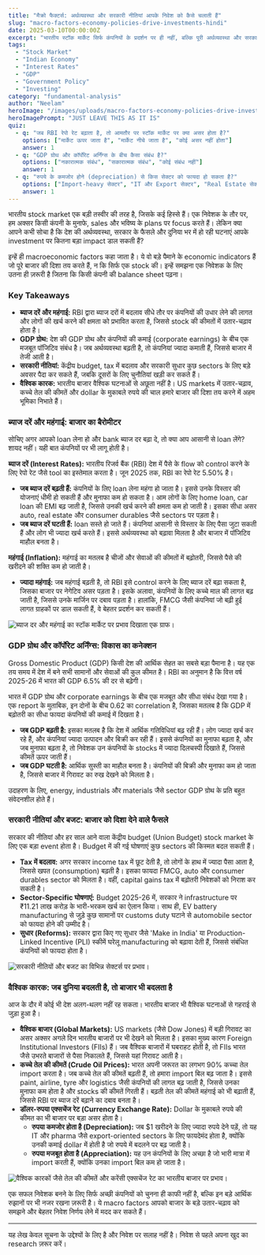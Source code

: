 ```yaml
---
title: "मैक्रो फैक्टर्स: अर्थव्यवस्था और सरकारी नीतियां आपके निवेश को कैसे चलाती हैं"
slug: "macro-factors-economy-policies-drive-investments-hindi"
date: 2025-03-10T00:00:00Z
excerpt: "भारतीय स्टॉक मार्केट सिर्फ कंपनियों के प्रदर्शन पर ही नहीं, बल्कि पूरी अर्थव्यवस्था और सरकारी नीतियों पर भी निर्भर करता है। यह गाइड आपको बताएगी कि ब्याज दरें, GDP, और वैश्विक घटनाएं आपके निवेश को कैसे प्रभावित करती हैं।"
tags:
  - "Stock Market"
  - "Indian Economy"
  - "Interest Rates"
  - "GDP"
  - "Government Policy"
  - "Investing"
category: "fundamental-analysis"
author: "Neelam"
heroImage: "/images/uploads/macro-factors-economy-policies-drive-investments-hindi/hero-image.jpg"
heroImagePrompt: "JUST LEAVE THIS AS IT IS"
quiz:
  - q: "जब RBI रेपो रेट बढ़ाता है, तो आमतौर पर स्टॉक मार्केट पर क्या असर होता है?"
    options: ["मार्केट ऊपर जाता है", "मार्केट नीचे जाता है", "कोई असर नहीं होता"]
    answer: 1
  - q: "GDP ग्रोथ और कॉर्पोरेट अर्निंग्स के बीच कैसा संबंध है?"
    options: ["नकारात्मक संबंध", "सकारात्मक संबंध", "कोई संबंध नहीं"]
    answer: 1
  - q: "रुपये के कमजोर होने (depreciation) से किस सेक्टर को फायदा हो सकता है?"
    options: ["Import-heavy सेक्टर", "IT और Export सेक्टर", "Real Estate सेक्टर"]
    answer: 1
---
```


भारतीय stock market एक बड़ी तस्वीर की तरह है, जिसके कई हिस्से हैं। एक निवेशक के तौर पर, हम अक्सर किसी कंपनी के मुनाफे, sales और भविष्य के plans पर focus करते हैं। लेकिन क्या आपने कभी सोचा है कि देश की अर्थव्यवस्था, सरकार के फैसले और दुनिया भर में हो रही घटनाएं आपके investment पर कितना बड़ा impact डाल सकती हैं?

इन्हें ही macroeconomic factors कहा जाता है। ये वो बड़े पैमाने के economic indicators हैं जो पूरे बाजार की दिशा तय करते हैं, न कि सिर्फ एक stock की। इन्हें समझना एक निवेशक के लिए उतना ही ज़रूरी है जितना कि किसी कंपनी की balance sheet पढ़ना।

### Key Takeaways

*   **ब्याज दरें और महंगाई:** RBI द्वारा ब्याज दरों में बदलाव सीधे तौर पर कंपनियों की उधार लेने की लागत और लोगों की खर्च करने की क्षमता को प्रभावित करता है, जिससे stock की कीमतों में उतार-चढ़ाव होता है।
*   **GDP ग्रोथ:** देश की GDP ग्रोथ और कंपनियों की कमाई (corporate earnings) के बीच एक मजबूत पॉजिटिव संबंध है। जब अर्थव्यवस्था बढ़ती है, तो कंपनियां ज्यादा कमाती हैं, जिससे बाजार में तेजी आती है।
*   **सरकारी नीतियां:** केंद्रीय budget, tax में बदलाव और सरकारी सुधार कुछ sectors के लिए बड़े अवसर पैदा कर सकते हैं, जबकि दूसरों के लिए चुनौतियां खड़ी कर सकते हैं।
*   **वैश्विक कारक:** भारतीय बाजार वैश्विक घटनाओं से अछूता नहीं है। US markets में उतार-चढ़ाव, कच्चे तेल की कीमतें और dollar के मुकाबले रुपये की चाल हमारे बाजार की दिशा तय करने में अहम भूमिका निभाते हैं।

### ब्याज दरें और महंगाई: बाजार का बैरोमीटर

सोचिए अगर आपको loan लेना हो और bank ब्याज दर बढ़ा दे, तो क्या आप आसानी से loan लेंगे? शायद नहीं। यही बात कंपनियों पर भी लागू होती है।

**ब्याज दरें (Interest Rates):** भारतीय रिजर्व बैंक (RBI) देश में पैसे के flow को control करने के लिए रेपो रेट जैसे tool का इस्तेमाल करता है। जून 2025 तक, RBI का रेपो रेट 5.50% है।

*   **जब ब्याज दरें बढ़ती हैं:** कंपनियों के लिए loan लेना महंगा हो जाता है। इससे उनके विस्तार की योजनाएं धीमी हो सकती हैं और मुनाफा कम हो सकता है। आम लोगों के लिए home loan, car loan की EMI बढ़ जाती है, जिससे उनकी खर्च करने की क्षमता कम हो जाती है। इसका सीधा असर auto, real estate और consumer durables जैसे sectors पर पड़ता है।
*   **जब ब्याज दरें घटती हैं:** loan सस्ते हो जाते हैं। कंपनियां आसानी से विस्तार के लिए पैसा जुटा सकती हैं और लोग भी ज्यादा खर्च करते हैं। इससे अर्थव्यवस्था को बढ़ावा मिलता है और बाजार में पॉजिटिव माहौल बनता है।

**महंगाई (Inflation):** महंगाई का मतलब है चीजों और सेवाओं की कीमतों में बढ़ोतरी, जिससे पैसे की खरीदने की शक्ति कम हो जाती है।

*   **ज्यादा महंगाई:** जब महंगाई बढ़ती है, तो RBI इसे control करने के लिए ब्याज दरें बढ़ा सकता है, जिसका बाजार पर नेगेटिव असर पड़ता है। इसके अलावा, कंपनियों के लिए कच्चे माल की लागत बढ़ जाती है, जिससे उनके मार्जिन पर दबाव पड़ता है। हालांकि, FMCG जैसी कंपनियां जो बढ़ी हुई लागत ग्राहकों पर डाल सकती हैं, वे बेहतर प्रदर्शन कर सकती हैं।

![ब्याज दर और महंगाई का स्टॉक मार्केट पर प्रभाव दिखाता एक ग्राफ।](/images/uploads/macro-factors-economy-policies-drive-investments-hindi/interest-inflation-impact.png)

### GDP ग्रोथ और कॉर्पोरेट अर्निंग्स: विकास का कनेक्शन

Gross Domestic Product (GDP) किसी देश की आर्थिक सेहत का सबसे बड़ा पैमाना है। यह एक तय समय में देश में बने सभी सामानों और सेवाओं की कुल कीमत है। RBI का अनुमान है कि वित्त वर्ष 2025-26 में भारत की GDP 6.5% की दर से बढ़ेगी।

भारत में GDP ग्रोथ और corporate earnings के बीच एक मजबूत और सीधा संबंध देखा गया है। एक report के मुताबिक, इन दोनों के बीच 0.62 का correlation है, जिसका मतलब है कि GDP में बढ़ोतरी का सीधा फायदा कंपनियों की कमाई में दिखता है।

*   **जब GDP बढ़ती है:** इसका मतलब है कि देश में आर्थिक गतिविधियां बढ़ रही हैं। लोग ज्यादा खर्च कर रहे हैं, और कंपनियां ज्यादा उत्पादन और बिक्री कर रही हैं। इससे कंपनियों का मुनाफा बढ़ता है, और जब मुनाफा बढ़ता है, तो निवेशक उन कंपनियों के stocks में ज्यादा दिलचस्पी दिखाते हैं, जिससे कीमतें ऊपर जाती हैं।
*   **जब GDP घटती है:** आर्थिक सुस्ती का माहौल बनता है। कंपनियों की बिक्री और मुनाफा कम हो जाता है, जिससे बाजार में गिरावट का रुख देखने को मिलता है।

उदाहरण के लिए, energy, industrials और materials जैसे sector GDP ग्रोथ के प्रति बहुत संवेदनशील होते हैं।

### सरकारी नीतियां और बजट: बाजार को दिशा देने वाले फैसले

सरकार की नीतियां और हर साल आने वाला केंद्रीय budget (Union Budget) stock market के लिए एक बड़ा event होता है। Budget में की गई घोषणाएं कुछ sectors की किस्मत बदल सकती हैं।

*   **Tax में बदलाव:** अगर सरकार income tax में छूट देती है, तो लोगों के हाथ में ज्यादा पैसा आता है, जिससे खपत (consumption) बढ़ती है। इसका फायदा FMCG, auto और consumer durables sector को मिलता है। वहीं, capital gains tax में बढ़ोतरी निवेशकों को निराश कर सकती है।
*   **Sector-Specific घोषणाएं:** Budget 2025-26 में, सरकार ने infrastructure पर ₹11.21 लाख करोड़ के भारी-भरकम खर्च का ऐलान किया। साथ ही, EV battery manufacturing से जुड़े कुछ सामानों पर customs duty घटाने से automobile sector को फायदा होने की उम्मीद है।
*   **सुधार (Reforms):** सरकार द्वारा किए गए सुधार जैसे 'Make in India' या Production-Linked Incentive (PLI) स्कीमें घरेलू manufacturing को बढ़ावा देती हैं, जिससे संबंधित कंपनियों को फायदा होता है।

![सरकारी नीतियों और बजट का विभिन्न सेक्टर्स पर प्रभाव।](/images/uploads/macro-factors-economy-policies-drive-investments-hindi/government-policy-impact.png)

### वैश्विक कारक: जब दुनिया बदलती है, तो बाजार भी बदलता है

आज के दौर में कोई भी देश अलग-थलग नहीं रह सकता। भारतीय बाजार भी वैश्विक घटनाओं से गहराई से जुड़ा हुआ है।

*   **वैश्विक बाजार (Global Markets):** US markets (जैसे Dow Jones) में बड़ी गिरावट का असर अक्सर अगले दिन भारतीय बाजारों पर भी देखने को मिलता है। इसका मुख्य कारण Foreign Institutional Investors (FIIs) हैं। जब वैश्विक बाजारों में घबराहट होती है, तो FIIs भारत जैसे उभरते बाजारों से पैसा निकालते हैं, जिससे यहां गिरावट आती है।
*   **कच्चे तेल की कीमतें (Crude Oil Prices):** भारत अपनी जरूरत का लगभग 90% कच्चा तेल import करता है। जब कच्चे तेल की कीमतें बढ़ती हैं, तो हमारा import बिल बढ़ जाता है। इससे paint, airline, tyre और logistics जैसी कंपनियों की लागत बढ़ जाती है, जिससे उनका मुनाफा कम होता है और stocks की कीमतें गिरती हैं। बढ़ती तेल की कीमतें महंगाई को भी बढ़ाती हैं, जिससे RBI पर ब्याज दरें बढ़ाने का दबाव बनता है।
*   **डॉलर-रुपया एक्सचेंज रेट (Currency Exchange Rate):** Dollar के मुकाबले रुपये की कीमत का भी बाजार पर बड़ा असर होता है।
    *   **रुपया कमजोर होता है (Depreciation):** जब $1 खरीदने के लिए ज्यादा रुपये देने पड़ें, तो यह IT और pharma जैसे export-oriented sectors के लिए फायदेमंद होता है, क्योंकि उनकी कमाई dollar में होती है जो रुपये में बदलने पर बढ़ जाती है।
    *   **रुपया मजबूत होता है (Appreciation):** यह उन कंपनियों के लिए अच्छा है जो भारी मात्रा में import करती हैं, क्योंकि उनका import बिल कम हो जाता है।

![वैश्विक कारकों जैसे तेल की कीमतें और करेंसी एक्सचेंज रेट का भारतीय बाजार पर प्रभाव।](/images/uploads/macro-factors-economy-policies-drive-investments-hindi/global-factors-impact.png)

एक सफल निवेशक बनने के लिए सिर्फ अच्छी कंपनियों को चुनना ही काफी नहीं है, बल्कि इन बड़े आर्थिक रुझानों पर भी नजर रखना ज़रूरी है। ये macro factors आपको बाजार के बड़े उतार-चढ़ाव को समझने और बेहतर निवेश निर्णय लेने में मदद कर सकते हैं।

---
यह लेख केवल सूचना के उद्देश्यों के लिए है और निवेश पर सलाह नहीं है। निवेश से पहले अपना खुद का research ज़रूर करें।